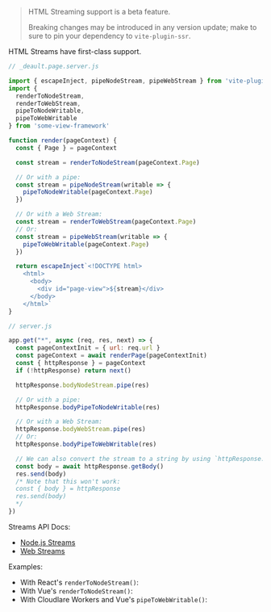 
> HTML Streaming support is a beta feature.
>
> Breaking changes may be introduced in any version update; make to sure to pin your dependency to `vite-plugin-ssr`.

HTML Streams have first-class support.

```js
// _deault.page.server.js

import { escapeInject, pipeNodeStream, pipeWebStream } from 'vite-plugin-ssr'
import {
  renderToNodeStream,
  renderToWebStream,
  pipeToNodeWritable,
  pipeToWebWritable
} from 'some-view-framework'

function render(pageContext) {
  const { Page } = pageContext

  const stream = renderToNodeStream(pageContext.Page)

  // Or with a pipe:
  const stream = pipeNodeStream(writable => {
    pipeToNodeWritable(pageContext.Page)
  })

  // Or with a Web Stream:
  const stream = renderToWebStream(pageContext.Page)
  // Or:
  const stream = pipeWebStream(writable => {
    pipeToWebWritable(pageContext.Page)
  })

  return escapeInject`<!DOCTYPE html>
    <html>
      <body>
        <div id="page-view">${stream}</div>
      </body>
    </html>`
}
```

```js
// server.js

app.get("*", async (req, res, next) => {
  const pageContextInit = { url: req.url }
  const pageContext = await renderPage(pageContextInit)
  const { httpResponse } = pageContext
  if (!httpResponse) return next()

  httpResponse.bodyNodeStream.pipe(res)

  // Or with a pipe:
  httpResponse.bodyPipeToNodeWritable(res)

  // Or with a Web Stream:
  httpResponse.bodyWebStream.pipe(res)
  // Or:
  httpResponse.bodyPipeToWebWritable(res)

  // We can also convert the stream to a string by using `httpResponse.getBody()`
  const body = await httpResponse.getBody()
  res.send(body)
  /* Note that this won't work:
  const { body } = httpResponse
  res.send(body)
  */
})
```

Streams API Docs:
 - [Node.js Streams](https://nodejs.org/api/stream.html)
 - [Web Streams](https://developer.mozilla.org/en-US/docs/Web/API/Streams_API)

Examples:
 - With React's `renderToNodeStream()`: <RepoLink path='/examples/react-full/' />
 - With Vue's `renderToNodeStream()`: <RepoLink path='/examples/vue-full/' />
 - With Cloudlare Workers and Vue's `pipeToWebWritable()`: <RepoLink path='/examples/cloudflare-workers-vue-html-streaming/' />

